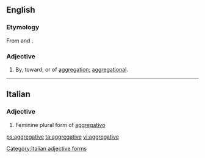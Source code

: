 ==English==

===Etymology===
From {{term|aggregate}} and {{term|-ive}}.

===Adjective===
{{en-adj}}

# By, toward, or of [[aggregation]]; [[aggregational]].

----

==Italian==

===Adjective===
{{head|it}} {{f}}

# Feminine plural form of [[aggregativo]]

[[Category:Italian adjective forms]]

[[ps:aggregative]]
[[ta:aggregative]]
[[vi:aggregative]]